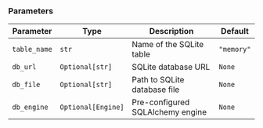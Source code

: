 ### Parameters

| Parameter | Type | Description | Default |
|-----------|------|-------------|---------|
| `table_name` | `str` | Name of the SQLite table | `"memory"` |
| `db_url` | `Optional[str]` | SQLite database URL | `None` |
| `db_file` | `Optional[str]` | Path to SQLite database file | `None` |
| `db_engine` | `Optional[Engine]` | Pre-configured SQLAlchemy engine | `None` |